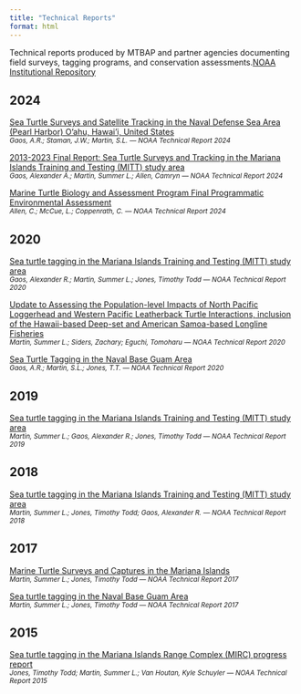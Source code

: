 ```yaml
---
title: "Technical Reports"
format: html
---
```


Technical reports produced by MTBAP and partner agencies documenting field surveys, tagging programs,
and conservation assessments.[NOAA Institutional Repository](https://repository.library.noaa.gov/)

## 2024
::: {.grid}

::: {.card}
[Sea Turtle Surveys and Satellite Tracking in the Naval Defense Sea Area (Pearl Harbor) O'ahu, Hawai'i, United States](https://repository.library.noaa.gov/view/noaa/66118)  
<small><em>Gaos, A.R.; Staman, J.W.; Martin, S.L. — NOAA Technical Report 2024</em></small>
:::

::: {.card}
[2013-2023 Final Report: Sea Turtle Surveys and Tracking in the Mariana Islands Training and Testing (MITT) study area](https://repository.library.noaa.gov/view/noaa/61493)  
<small><em>Gaos, Alexander A.; Martin, Summer L.; Allen, Camryn — NOAA Technical Report 2024</em></small>
:::

::: {.card}
[Marine Turtle Biology and Assessment Program Final Programmatic Environmental Assessment](https://repository.library.noaa.gov/view/noaa/60796)  
<small><em>Allen, C.; McCue, L.; Coppenrath, C. — NOAA Technical Report 2024</em></small>
:::

:::

## 2020
::: {.grid}

::: {.card}
[Sea turtle tagging in the Mariana Islands Training and Testing (MITT) study area](https://repository.library.noaa.gov/view/noaa/23886)  
<small><em>Gaos, Alexander R.; Martin, Summer L.; Jones, Timothy Todd — NOAA Technical Report 2020</em></small>
:::

::: {.card}
[Update to Assessing the Population-level Impacts of North Pacific Loggerhead and Western Pacific Leatherback Turtle Interactions, inclusion of the Hawaii-based Deep-set and American Samoa-based Longline Fisheries](https://repository.library.noaa.gov/view/noaa/24251)  
<small><em>Martin, Summer L.; Siders, Zachary; Eguchi, Tomoharu — NOAA Technical Report 2020</em></small>
:::

::: {.card}
[Sea Turtle Tagging in the Naval Base Guam Area](https://repository.library.noaa.gov/view/noaa/33294)  
<small><em>Gaos, A.R.; Martin, S.L.; Jones, T.T. — NOAA Technical Report 2020</em></small>
:::

:::

## 2019
::: {.grid}

::: {.card}
[Sea turtle tagging in the Mariana Islands Training and Testing (MITT) study area](https://repository.library.noaa.gov/view/noaa/21448)  
<small><em>Martin, Summer L.; Gaos, Alexander R.; Jones, Timothy Todd — NOAA Technical Report 2019</em></small>
:::

:::

## 2018
::: {.grid}

::: {.card}
[Sea turtle tagging in the Mariana Islands Training and Testing (MITT) study area](https://repository.library.noaa.gov/view/noaa/17281)  
<small><em>Martin, Summer L.; Jones, Timothy Todd; Gaos, Alexander R. — NOAA Technical Report 2018</em></small>
:::

:::

## 2017
::: {.grid}

::: {.card}
[Marine Turtle Surveys and Captures in the Mariana Islands](https://repository.library.noaa.gov/view/noaa/18742)  
<small><em>Martin, Summer L.; Jones, Timothy Todd — NOAA Technical Report 2017</em></small>
:::

::: {.card}
[Sea turtle tagging in the Naval Base Guam Area](https://repository.library.noaa.gov/view/noaa/15114)  
<small><em>Martin, Summer L.; Jones, Timothy Todd — NOAA Technical Report 2017</em></small>
:::

:::

## 2015
::: {.grid}

::: {.card}
[Sea turtle tagging in the Mariana Islands Range Complex (MIRC) progress report](https://repository.library.noaa.gov/view/noaa/12714)  
<small><em>Jones, Timothy Todd; Martin, Summer L.; Van Houtan, Kyle Schuyler — NOAA Technical Report 2015</em></small>
:::

:::




